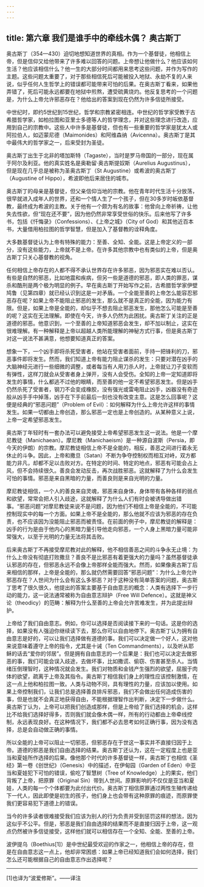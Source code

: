 ```yaml
---
---
---
```

title: 第六章 我们是谁手中的牵线木偶？ 奥古斯丁
---




奥古斯丁（354—430）迫切地想知道世界的真相。作为一个基督徒，他相信上帝，但是信仰又给他带来了许多难以回答的问题。上帝想让他做什么？他应该如何生活？他应该相信什么？他一生的大部分时间都用来思考这些问题，并作为写作的主题。这些问题太重要了，对于那些相信死后可能被投入地狱、永劫不复的人来说，似乎任何人生哲学上的错误都可能带来可怕的后果。在奥古斯丁看来，如果他弄错了，死后可能永远都要在地狱中煎熬，遭受硫黄烧灼。他反复思考的一个问题是，为什么上帝允许邪恶存在？他给出的答案到现在仍然为许多信徒所接受。

中世纪时，即约5世纪到15世纪，哲学和宗教紧密相连。中世纪的哲学家受教于古希腊哲学家，如柏拉图和亚里士多德等人的哲学理念，并对这些理念进行改造，应用到自己的宗教中。这些人中许多是基督徒，但也有一些重要的哲学家是犹太人或阿拉伯人，如迈蒙尼德（Maimonides）和阿维森纳（Avicenna）。奥古斯丁是其中最伟大的哲学家之一，后来受封为圣徒。

奥古斯丁出生于北非的塔加斯特（Tagaste），当时是罗马帝国的一部分，现在属于阿尔及利亚。他的真实姓名是奥勒留·奥古斯提奴斯（Aurelius Augustinus），但是现在几乎总是被称为圣奥古斯丁（St Augustine）或希波的奥古斯丁（Augustine of Hippo），希波即他后来居住的城市。

奥古斯丁的母亲是基督徒，但父亲信仰当地的宗教。他在青年时代生活十分放荡，很早就进入成年人的世界，还和一个情人生了一个孩子，但在30多岁时皈依基督教，最终成为希波的主教。关于他有一个颇为有名的故事：他曾向上帝祈祷，让他失去性欲，但“现在还不要”，因为他仍然非常享受世俗的快乐。后来他写了许多书，包括《忏悔录》（Confessions）、《上帝之城》（City of God）和其他近百本书，大量借用柏拉图的哲学智慧，但是加入了基督教的诠释角度。

大多数基督徒认为上帝有特殊的能力：至善、全知、全能。这是上帝定义的一部分，没有这些能力，上帝就不是上帝。在许多其他宗教中也有类似的上帝，但是奥古斯丁只关心基督教的视角。

任何相信上帝存在的人都不得不承认世界存在许多邪恶，因为邪恶实在难以否认。有些是自然的邪恶，比如地震和疾病，但另一些是道德的邪恶，即人类的罪恶，谋杀和酷刑是两个极为明显的例子。早在奥古斯丁开始写作之前，古希腊哲学家伊壁鸠鲁（见第四章）就已经认识到这是一对矛盾。一个全能至善的上帝怎么能容忍邪恶存在呢？如果上帝不能阻止邪恶的发生，那么就不是真正的全能，因为能力有限。但是，如果上帝是全能的，却似乎不想去阻止邪恶发生，那他怎么可能是至善的呢？这实在无法理解。即使在今天，许多人仍然为此困扰。奥古斯丁关注的正是道德的邪恶。他意识到，一个至善的上帝知道邪恶会发生，却不加以制止，这实在很难理解。有一种解释是上帝以超越人类所能理解的神秘方式行事，但是奥古斯丁对这一说法不甚满意，他想要知道真正的答案。

想象一下，一个凶手即将杀死受害者，他站在受害者面前，手持一把锋利的刀，邪恶事件即将发生。然而，我们知道上帝有能力阻止谋杀的发生：只要对潜在凶手的大脑神经元进行一些细微的调整，或者每当有人用刀杀人时，上帝就让刀子变软而有弹性，这样刀就会从受害者身上弹开，没有人会受伤。全知的上帝一定知道即将发生的事情，什么都逃不过他的眼睛，而至善的他一定不希望邪恶发生。但是凶手仍然杀死了受害者，钢刀不会变成橡胶，没有强光或雷电阻止凶手，凶器没有奇迹般从凶手手中掉落，凶手在下手前最后一刻也没有改变主意。这是怎么回事呢？这便是经典的“邪恶问题”（Problem of Evil）：如何解释为什么上帝允许这样的事情发生。如果一切都由上帝创造，那么邪恶一定也是上帝创造的。从某种意义上说，上帝一定希望邪恶发生。

奥古斯丁年轻时有一套办法可以避免接受上帝希望邪恶发生这一说法。他是一个摩尼教徒（Manichaean）。摩尼教（Manichaeism）是一种源自波斯（Persia，即今天的伊朗）的宗教。摩尼教徒相信上帝不是全能的，相反，善恶之间进行着永无休止的斗争。因此，上帝和撒旦（Satan）不断为争夺控制权而相互对峙，双方都能力非凡，却都不足以击败对方。在特定的时间、特定的地点，邪恶有可能会占上风，但不会持续很久。善良会发动反击，再次战胜邪恶。这就解释了为什么会发生可怕的事情。邪恶是来自黑暗的力量，而善良则是来自光明的力量。

摩尼教徒相信，一个人的善良来自灵魂，邪恶来自身体，身体带有各种各样的弱点和欲望，常常会把人引入歧途，这就解释了为什么人们有时会被诱导做出错事。“邪恶问题”对摩尼教徒来说不是问题，因为他们不相信上帝是全能的，不可能控制现实中的每一个方面。如果上帝不是全能的，那么他就不应该为邪恶的存在负责，也不应该因为没能阻止邪恶而被责怪。在前面的例子中，摩尼教徒的解释是：凶手的行为是由于他内心的黑暗力量引导他走向邪恶，一个人身上黑暗力量可能非常强大，以至于光明的力量无法将其击败。

后来奥古斯丁不再接受摩尼教对此的解释，他不相信善恶之间的斗争永无止境：为什么上帝没有彻底打败撒旦？善良不是比邪恶有着更强大的力量吗？虽然基督徒承认邪恶的存在，但邪恶永远不会像上帝那样全能而强大。然而，如果像奥古斯丁后来相信的那样，上帝是全能的，那么就仍然需要回答“邪恶问题”：为什么上帝允许邪恶存在？人世间为什么会有这么多邪恶？对于这种没有简单答案的问题，奥古斯丁思考了很久很久，他提出的答案主要基于自由意志的概念：人类有选择下一步行动的能力，这一说法通常被称为自由意志辩护（Free Will Defence）。这就是神义论（theodicy）的范畴：解释为什么至善的上帝会允许苦难发生，并为此提出辩护。

上帝给了我们自由意志。例如，你可以选择是否阅读接下来的一句话。这是你的选择，如果没有人强迫你继续读下去，那么你可以自由地停下。奥古斯丁认为拥有自由意志是好的，可以让我们选择做有道德的事。我们可以决定做一个好人，这对他来说意味着遵守上帝的指令，尤其是十诫（Ten Commandments），以及听从耶稣的话去“爱你的邻居”。但是拥有自由意志的一个后果是：我们也可以决定去做邪恶的事，我们可能会误入歧途，去做坏事，比如撒谎、偷窃、伤害甚至杀人。当情绪压倒理智时，这种情况就会发生。我们对物质和金钱产生强烈的欲望，屈服于肉体的欲望，疏离于上帝及其指令。奥古斯丁相信我们身上的理性应该控制激情，在这一点上他和柏拉图一致。人类与动物不同，具有理性的力量，应该加以使用。如果上帝控制我们，让我们总是选择善良排斥邪恶，我们不会做出任何造成伤害的事，但是也就不会真正地获得自由，不能根据理智作出判断，决定下一步做什么。奥古斯丁认为，上帝可以把我们创造成那样，但是上帝给了我们选择的机会，这样比不给我们选择好得多，否则我们就会像木偶一样，所有的行动都由上帝牵线控制，永远表现良好。在这种情况下，我们都不必去思考如何正确行事，因为没有选择，总是会自动做正确的事情。

所以全能的上帝可以阻止一切邪恶，但邪恶存在于世这一事实并不直接归因于上帝。道德的邪恶是我们自由选择的结果。奥古斯丁还认为，这在一定程度上也是亚当和夏娃所作选择的后果。像他那个时代的许多基督徒一样，奥古斯丁也相信《圣经》第一卷《创世纪》（Genesis）中的描述，在伊甸园（Garden of Eden）中亚当和夏娃犯下可怕的错误，偷吃了智慧树（Tree of Knowledge）上的果实，他们背叛了上帝，把原罪（Original Sin）带到人世间。原罪影响的不仅仅是亚当和夏娃，人类的每一个个体都要为此付出代价。奥古斯丁相信原罪通过两性生殖传递给下一代人，因此即使是初生的孩子，他们身上也会带有这种原罪的痕迹，而原罪使我们更容易犯下道德上的错误。

当今的许多读者很难接受我们应该为别人的行为负责并受到惩罚这样的想法，因为这似乎不公平。但是，邪恶是我们自由选择的结果而不是直接归因于上帝，这一观点仍然被许多信徒接受，这样他们就可以相信存在一个全知、全能、至善的上帝。

波伊提乌（Boethius[1]）是中世纪最受欢迎的作家之一，他相信上帝的存在，但是在自由意志这一点上，他却非常困惑：如果上帝已经知道我们会如何选择，我们怎么还可能根据自己的自由意志作出选择呢？



* * *



[1]也译为“波爱修斯”。——译注